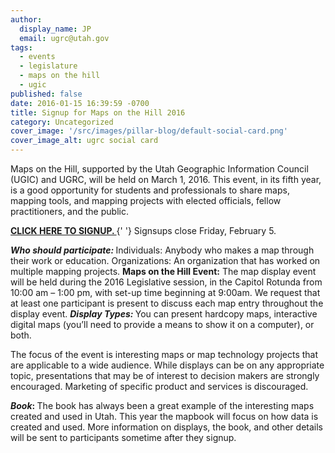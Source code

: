 ```yaml
---
author:
  display_name: JP
  email: ugrc@utah.gov
tags:
  - events
  - legislature
  - maps on the hill
  - ugic
published: false
date: 2016-01-15 16:39:59 -0700
title: Signup for Maps on the Hill 2016
category: Uncategorized
cover_image: '/src/images/pillar-blog/default-social-card.png'
cover_image_alt: ugrc social card
---
```



<p>
  Maps on the Hill, supported by the Utah Geographic Information Council (UGIC) and UGRC, will be held on March 1, 2016.
  This event, in its fifth year, is a good opportunity for students and professionals to share maps, mapping tools, and
  mapping projects with elected officials, fellow practitioners, and the public.
</p>
<p>
  <strong>
    <a href="https://docs.google.com/forms/d/1W8k87Gf6O-Oe46KLrg8Un0PIP4W9W2o3f8IzOVt4Y-A/viewform#start=invite">
      CLICK HERE TO SIGNUP.
    </a>
  </strong>{' '}
  Signsups close Friday, February 5.
</p>
<strong>
  <em>Who should participate:</em>
</strong>
Individuals: Anybody who makes a map through their work or education. Organizations: An organization that has worked on multiple
mapping projects.
<strong>Maps on the Hill Event:</strong>
The map display event will be held during the 2016 Legislative session, in the Capitol Rotunda from 10:00 am – 1:00 pm, with
set-up time beginning at 9:00am. We request that at least one participant is present to discuss each map entry throughout
the display event.
<strong>
  <em>Display Types:</em>
</strong>
You can present hardcopy maps, interactive digital maps (you’ll need to provide a means to show it on a computer), or both.
<p>
  The focus of the event is interesting maps or map technology projects that are applicable to a wide audience. While
  displays can be on any appropriate topic, presentations that may be of interest to decision makers are strongly
  encouraged. Marketing of specific product and services is discouraged.
</p>
<strong>
  <em>Book</em>:
</strong>
The book has always been a great example of the interesting maps created and used in Utah. This year the mapbook will
focus on how data is created and used. More information on displays, the book, and other details will be sent to
participants sometime after they signup.

<Contacts subject={frontmatter.title} contactKey="ugrc" />
